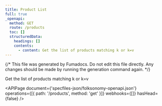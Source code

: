 ```yaml
---
title: Product List
full: true
_openapi:
  method: GET
  route: /products
  toc: []
  structuredData:
    headings: []
    contents:
      - content: Get the list of products matching k or k=v
---
```


{/* This file was generated by Fumadocs. Do not edit this file directly. Any changes should be made by running the generation command again. */}

Get the list of products matching k or k=v

<APIPage
  document={'specfiles-json/folksonomy-openapi.json'}
  operations={[{ path: '/products', method: 'get' }]}
  webhooks={[]}
  hasHead={false}
/>
